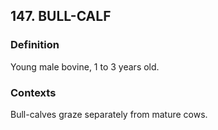 ## 147. BULL-CALF
### Definition
Young male bovine, 1 to 3 years old.

### Contexts
Bull-calves graze separately from mature cows.

